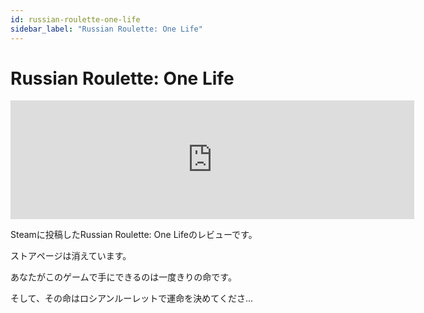 ```yaml
---
id: russian-roulette-one-life
sidebar_label: "Russian Roulette: One Life"
---
```


# Russian Roulette: One Life

<iframe src="https://store.steampowered.com/widget/951180/" frameborder="0" width="646" height="190"></iframe>

Steamに投稿したRussian Roulette: One Lifeのレビューです。

ストアページは消えています。

あなたがこのゲームで手にできるのは一度きりの命です。

そして、その命はロシアンルーレットで運命を決めてくださ...
